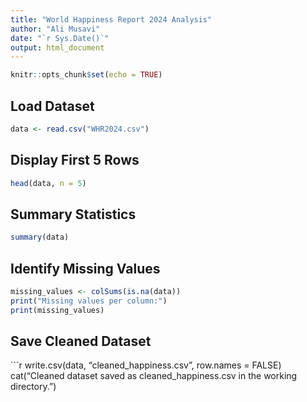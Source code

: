 ```yaml
---
title: "World Happiness Report 2024 Analysis"
author: "Ali Musavi"
date: "`r Sys.Date()`"
output: html_document
---
```


```r
knitr::opts_chunk$set(echo = TRUE)
```

## Load Dataset

```r
data <- read.csv("WHR2024.csv")
```

## Display First 5 Rows

```r
head(data, n = 5)
```

## Summary Statistics

```r
summary(data)
```

## Identify Missing Values

```r
missing_values <- colSums(is.na(data))
print("Missing values per column:")
print(missing_values)
```

## Save Cleaned Dataset

```r
write.csv(data, "cleaned_happiness.csv", row.names = FALSE)
cat("Cleaned dataset saved as cleaned_happiness.csv in the working directory.\n")
